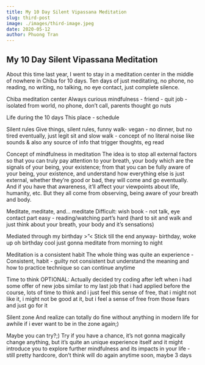 ```yaml
---
title: My 10 Day Silent Vipassana Meditation
slug: third-post
image: ./images/third-image.jpeg
date: 2020-05-12
author: Phuong Tran
---
```



## My 10 Day Silent Vipassana Meditation

About this time last year, I went to stay in a meditation center in the middle of nowhere in Chiba for 10 days. Ten days of just meditating, no phone, no reading, no writing, no talking, no eye contact, just complete silence.

Chiba meditation center
Always curious mindfulness - friend - quit job - isolated from world, no phone, don’t call, parents thought go nuts

Life during the 10 days
This place - schedule

Silent rules
Give things, silent rules, funny walk- vegan - no dinner, but no tired eventually, just legit sit and slow walk - concept of no literal noise like sounds & also any source of info that trigger thoughts, eg read

Concept of mindfulness in meditation
The idea is to stop all external factors so that you can truly pay attention to your breath, your body which are the signals of your being, your existence; from that you can be fully aware of your being, your existence, and understand how everything else is just external, whether they’re good or bad, they will come and go eventually. And if you have that awareness, it’ll affect your viewpoints about life, humanity, etc. But they all come from observing, being aware of your breath and body.

Meditate, meditate, and… meditate
Difficult: wish book - not talk, eye contact part easy - reading/watching part’s hard (hard to sit and walk and just think about your breath, your body and it’s sensations)

Mediated through my birthday >”<
Stick till the end anyway- birthday, woke up oh birthday cool just gonna meditate from morning to night

Meditation is a consistent habit
The whole thing was quite an experience - Consistent, habit - guilty not consistent but understand the meaning and how to practice technique so can continue anytime

Time to think
OPTIONAL: Actually decided try coding after left when i had some offer of new jobs similar to my last job that i had applied before the course, lots of time to think and i just feel this sense of free, that i might not like it, i might not be good at it, but i feel a sense of free from those fears and just go for it

Silent zone
And realize can totally do fine without anything in modern life for awhile if i ever want to be in the zone again;)

Maybe you can try?;)
Try if you have a chance, it’s not gonna magically change anything, but it’s quite an unique experience itself and it might introduce you to explore further mindfulness and its impacts in your life - still pretty hardcore, don’t think will do again anytime soon, maybe 3 days

<Counter />
